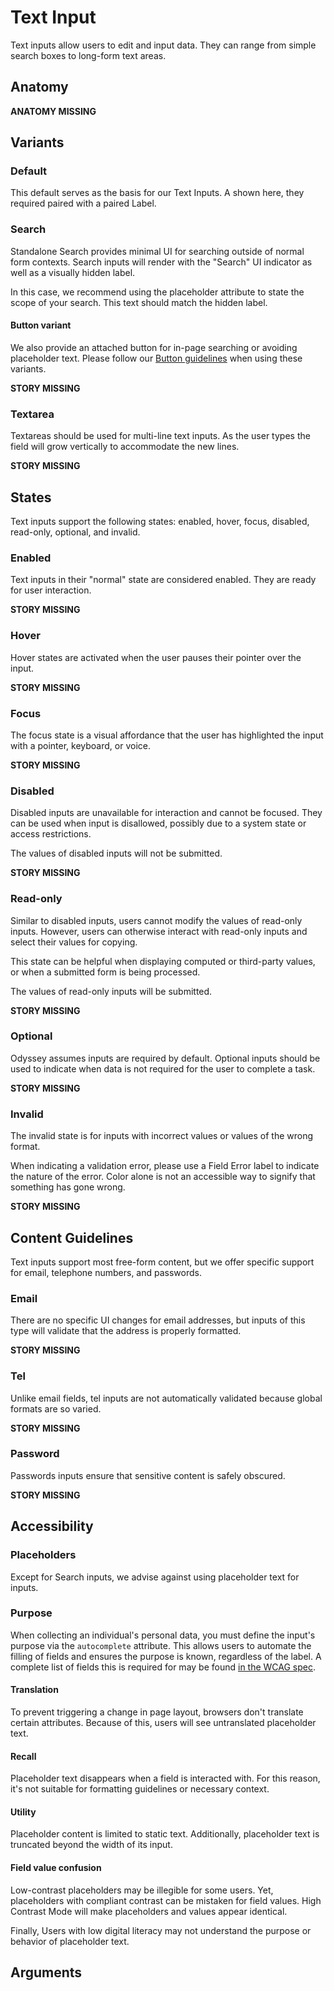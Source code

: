 
# Text Input

Text inputs allow users to edit and input data. They can range from simple search boxes to long-form text areas.

## Anatomy

**ANATOMY MISSING**

## Variants

### Default

This default serves as the basis for our Text Inputs. A shown here, they required paired with a paired Label.

<Story id="components-textinput--text" />

### Search

Standalone Search provides minimal UI for searching outside of normal form contexts. Search inputs will render with the "Search" UI indicator as well as a visually hidden label.

In this case, we recommend using the placeholder attribute to state the scope of your search. This text should match the hidden label.

<Story id="components-textinput--search" />

#### Button variant

We also provide an attached button for in-page searching or avoiding placeholder text. Please follow our [Button guidelines](/components/button) when using these variants.

**STORY MISSING**

### Textarea

Textareas should be used for multi-line text inputs. As the user types the field will grow vertically to accommodate the new lines.

**STORY MISSING**

## States

Text inputs support the following states: enabled, hover, focus, disabled, read-only, optional, and invalid.

### Enabled

Text inputs in their "normal" state are considered enabled. They are ready for user interaction.

**STORY MISSING**

### Hover

Hover states are activated when the user pauses their pointer over the input.

**STORY MISSING**

### Focus

The focus state is a visual affordance that the user has highlighted the input with a pointer, keyboard, or voice.

**STORY MISSING**

### Disabled

Disabled inputs are unavailable for interaction and cannot be focused. They can be used when input is disallowed, possibly due to a system state or access restrictions.

The values of disabled inputs will not be submitted.

**STORY MISSING**

### Read-only

Similar to disabled inputs, users cannot modify the values of read-only inputs. However, users can otherwise interact with read-only inputs and select their values for copying.

This state can be helpful when displaying computed or third-party values, or when a submitted form is being processed.

The values of read-only inputs will be submitted.

**STORY MISSING**

### Optional

Odyssey assumes inputs are required by default. Optional inputs should be used to indicate when data is not required for the user to complete a task.

**STORY MISSING**

### Invalid

The invalid state is for inputs with incorrect values or values of the wrong format.

When indicating a validation error, please use a Field Error label to indicate the nature of the error. Color alone is not an accessible way to signify that something has gone wrong.

**STORY MISSING**

## Content Guidelines

Text inputs support most free-form content, but we offer specific support for email, telephone numbers, and passwords.

### Email

There are no specific UI changes for email addresses, but inputs of this type will validate that the address is properly formatted.

**STORY MISSING**

### Tel

Unlike email fields, tel inputs are not automatically validated because global formats are so varied.

**STORY MISSING**

### Password

Passwords inputs ensure that sensitive content is safely obscured.

**STORY MISSING**

## Accessibility

### Placeholders

Except for Search inputs, we advise against using placeholder text for inputs.

### Purpose

When collecting an individual's personal data, you must define the input's purpose via the `autocomplete` attribute. This allows users to automate the filling of fields and ensures the purpose is known, regardless of the label. A complete list of fields this is required for may be found <a href="https://www.w3.org/TR/WCAG21/#input-purposes">in the WCAG spec</a>.

#### Translation

To prevent triggering a change in page layout, browsers don't translate certain attributes. Because of this, users will see untranslated placeholder text.

#### Recall

Placeholder text disappears when a field is interacted with. For this reason, it's not suitable for formatting guidelines or necessary context.

#### Utility

Placeholder content is limited to static text. Additionally, placeholder text is truncated beyond the width of its input.

#### Field value confusion

Low-contrast placeholders may be illegible for some users. Yet, placeholders with compliant contrast can be mistaken for field values. High Contrast Mode will make placeholders and values appear identical.

Finally, Users with low digital literacy may not understand the purpose or behavior of placeholder text.

## Arguments

<ArgsTable />

<ThemeTable componentThemeReducer={theme} />
